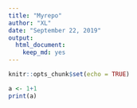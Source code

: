 ```yaml
---
title: "Myrepo"
author: "XL"
date: "September 22, 2019"
output: 
  html_document: 
    keep_md: yes
---
```


```r
knitr::opts_chunk$set(echo = TRUE)
```

```r
a <- 1+1
print(a)
```

